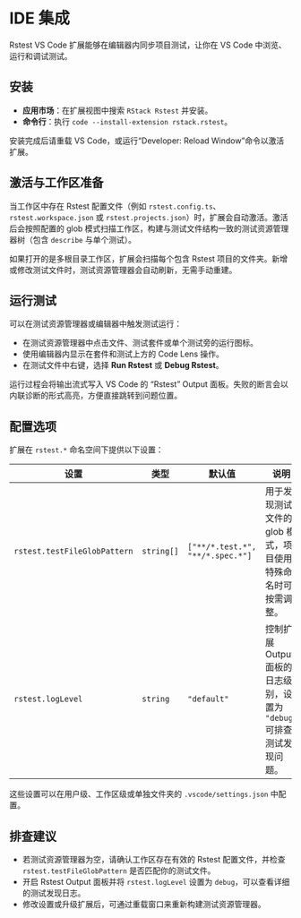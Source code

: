 # IDE 集成

Rstest VS Code 扩展能够在编辑器内同步项目测试，让你在 VS Code 中浏览、运行和调试测试。

## 安装

- **应用市场**：在扩展视图中搜索 `RStack Rstest` 并安装。
- **命令行**：执行 `code --install-extension rstack.rstest`。

安装完成后请重载 VS Code，或运行“Developer: Reload Window”命令以激活扩展。

## 激活与工作区准备

当工作区中存在 Rstest 配置文件（例如 `rstest.config.ts`、`rstest.workspace.json` 或 `rstest.projects.json`）时，扩展会自动激活。激活后会按照配置的 glob 模式扫描工作区，构建与测试文件结构一致的测试资源管理器树（包含 `describe` 与单个测试）。

如果打开的是多根目录工作区，扩展会扫描每个包含 Rstest 项目的文件夹。新增或修改测试文件时，测试资源管理器会自动刷新，无需手动重建。

## 运行测试

可以在测试资源管理器或编辑器中触发测试运行：

- 在测试资源管理器中点击文件、测试套件或单个测试旁的运行图标。
- 使用编辑器内显示在套件和测试上方的 Code Lens 操作。
- 在测试文件中右键，选择 **Run Rstest** 或 **Debug Rstest**。

运行过程会将输出流式写入 VS Code 的 “Rstest” Output 面板。失败的断言会以内联诊断的形式高亮，方便直接跳转到问题位置。

## 配置选项

扩展在 `rstest.*` 命名空间下提供以下设置：

| 设置 | 类型 | 默认值 | 说明 |
| ---- | ---- | ------ | ---- |
| `rstest.testFileGlobPattern` | `string[]` | `["**/*.test.*", "**/*.spec.*"]` | 用于发现测试文件的 glob 模式，项目使用特殊命名时可按需调整。 |
| `rstest.logLevel` | `string` | `"default"` | 控制扩展 Output 面板的日志级别，设置为 `"debug"` 可排查测试发现问题。 |

这些设置可以在用户级、工作区级或单独文件夹的 `.vscode/settings.json` 中配置。

## 排查建议

- 若测试资源管理器为空，请确认工作区存在有效的 Rstest 配置文件，并检查 `rstest.testFileGlobPattern` 是否匹配你的测试文件。
- 开启 Rstest Output 面板并将 `rstest.logLevel` 设置为 `debug`，可以查看详细的测试发现日志。
- 修改设置或升级扩展后，可通过重载窗口来重新构建测试资源管理器。
